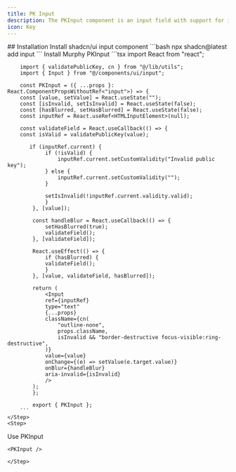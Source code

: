 ```yaml
---
title: PK Input
description: The PKInput component is an input field with support for inline public key validation.
icon: Key
---
```

<PreviewComponent placeholder="Enter a public key" v0JsonFileName="pk-input">
<PKInput/>
</PreviewComponent>
## Installation

<Steps>
    <Step>
    Install shadcn/ui input component
            ```bash
            npx shadcn@latest add input
            ```
    </Step>
    <Step>
    Install Murphy PKInput
        ```tsx
        import React from "react";

        import { validatePublicKey, cn } from "@/lib/utils";
        import { Input } from "@/components/ui/input";

        const PKInput = ({ ...props }: React.ComponentPropsWithoutRef<"input">) => {
        const [value, setValue] = React.useState("");
        const [isInvalid, setIsInvalid] = React.useState(false);
        const [hasBlurred, setHasBlurred] = React.useState(false);
        const inputRef = React.useRef<HTMLInputElement>(null);

        const validateField = React.useCallback(() => {
        const isValid = validatePublicKey(value);

           if (inputRef.current) {
                if (!isValid) {
                    inputRef.current.setCustomValidity("Invalid public key");
                } else {
                    inputRef.current.setCustomValidity("");
                }

                setIsInvalid(!inputRef.current.validity.valid);
                }
            }, [value]);

            const handleBlur = React.useCallback(() => {
                setHasBlurred(true);
                validateField();
            }, [validateField]);

            React.useEffect(() => {
                if (hasBlurred) {
                validateField();
                }
            }, [value, validateField, hasBlurred]);

            return (
                <Input
                ref={inputRef}
                type="text"
                {...props}
                className={cn(
                    "outline-none",
                    props.className,
                    isInvalid && "border-destructive focus-visible:ring-destructive",
                )}
                value={value}
                onChange={(e) => setValue(e.target.value)}
                onBlur={handleBlur}
                aria-invalid={isInvalid}
                />
            );
            };

            export { PKInput };
        ```
    </Step>
    <Step>
Use PKInput
```tsx
<PKInput />
```  
    </Step>

</Steps>
